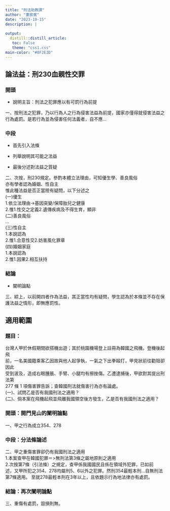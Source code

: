 ```yaml
---
title: "刑法助教課"
author: "董宸賓"
date: "2023-10-15"
description: |
  
output:
  distill::distill_article: 
   toc: False
   theme: "css1.css"
main-color: "#0F2E3D"
---
```


<link href="https://fonts.googleapis.com/icon?family=Material+Icons" rel="stylesheet">

## 論法益：刑230血親性交罪

### 開頭

- 說明主旨：刑法之犯罪應以有可罰行為前提

一、按刑法之犯罪，乃以行為人之行為侵害法益為前提，國家亦僅得就侵害法益之行為處罰。是若行為並為侵害任何法義者，自不應…

### 中段

- 首先引入法條

- 列舉說明其可能之法益

- 最後分述對法益之質疑

二、次按，刑230規定。參酌本體立法理由，可知優生學、善良風俗<br>
亦有學者認為婚姻、性自主<br>
惟此種法益是否正當險有疑問，以下分述之<br>
(一)優生<br>
  1.依立法理由->基因突變/保障胎兒之健康<br>
  2.惟1.性交之定義2.遺傳疾病及不得生育，顯非<br>
(二)善良風俗<br>
…<br>
(三)性自主<br>
  1.本說認為<br>
  2.惟1.合意性交2.妨害風化罪章<br>
(四)婚姻家庭<br>
  1.本說認為<br>
  2.惟1.因果2.相互扶持<br>

### 結論

- 闡明論點

三、綜上，以前開四者作為法益，其正當性均有疑問，學生認為於本條並不存在保護法益之情形，即無應罰性。


## 適用範圍

### 題目：

 台灣人甲於休假期間欲搭機出遊；其於桃園機場登上註冊為韓國之飛機。登機後起飛<br>
前，一名美國籍乘客乙因故與他人起爭執，一氣之下出拳毆打，甲見狀前往勸阻卻因此<br>
受到波及，造成右眼腫脹、手臂、小腿均有擦挫傷。乙遭逮捕後，甲欲對其提出刑法第<br>
277 條 1 項傷害罪告訴；查韓國刑法就傷害行為亦有論處。<br>
(一)、試問乙是否有我國刑法之適用？<br>
(二)、倘本案在飛機起飛並飛離我國領空後方發生，乙是否有我國刑法之適用？


### 開頭：開門見山的闡明論點

一、甲之行為成立354、278

### 中段：分法條論述

二、甲之重傷害罪卻仍有我國刑法之適用<br>
  1.本案查甲在韓國犯罪＝>無刑法第3條之屬地原則之適用<br>
  2.次按第7條（引法條）之規定，查甲係我國國民且係在領域外犯罪，已如前　                 述，又甲所犯之354、278均屬刑5、6以外之犯罪。然刑354最輕本刑...自無刑法第7條適用。
  至就278最輕本刑在3年以上，且依題示行為地法律亦有處罰。<br>
  
### 結論：再次闡明論點

三、重傷有處罰，毀損則無。




